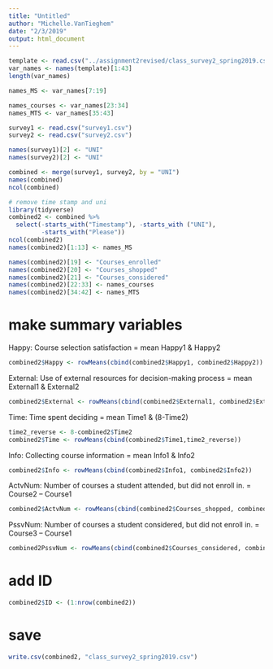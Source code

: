 ```yaml
---
title: "Untitled"
author: "Michelle.VanTieghem"
date: "2/3/2019"
output: html_document
---
```


```r
template <- read.csv("../assignment2revised/class_survey2_spring2019.csv")
var_names <- names(template)[1:43]
length(var_names)

names_MS <- var_names[7:19]

names_courses <- var_names[23:34]
names_MTS <- var_names[35:43]

```


```r
survey1 <- read.csv("survey1.csv")
survey2 <- read.csv("survey2.csv")

names(survey1)[2] <- "UNI"
names(survey2)[2] <- "UNI"

combined <- merge(survey1, survey2, by = "UNI")
names(combined)
ncol(combined)

# remove time stamp and uni 
library(tidyverse)
combined2 <- combined %>%
  select(-starts_with("Timestamp"), -starts_with ("UNI"),
         -starts_with("Please"))
ncol(combined2)
names(combined2)[1:13] <- names_MS

names(combined2)[19] <- "Courses_enrolled"
names(combined2)[20] <- "Courses_shopped"
names(combined2)[21] <- "Courses_considered"
names(combined2)[22:33] <- names_courses
names(combined2)[34:42] <- names_MTS

```

# make summary variables 

Happy: Course selection satisfaction 
  = mean Happy1 & Happy2 
```r
combined2$Happy <- rowMeans(cbind(combined2$Happy1, combined2$Happy2))

```
  
External: Use of external resources for decision-making process
  = mean External1 & External2 
```r
combined2$External <- rowMeans(cbind(combined2$External1, combined2$External2))

```

Time: Time spent deciding
  = mean Time1 & (8-Time2)
```r
time2_reverse <- 8-combined2$Time2
combined2$Time <- rowMeans(cbind(combined2$Time1,time2_reverse))

```

Info: Collecting course information 
  = mean Info1 & Info2 
```r
combined2$Info <- rowMeans(cbind(combined2$Info1, combined2$Info2))

```


ActvNum: Number of courses a student attended, but did not enroll in. 
  = Course2 – Course1 
```r
combined2$ActvNum <- rowMeans(cbind(combined2$Courses_shopped, combined2$Courses_enrolled))

```

PssvNum: Number of courses a student considered, but did not enroll in.
  = Course3 – Course1



```r
combined2PssvNum <- rowMeans(cbind(combined2$Courses_considered, combined2$Courses_enrolled))

```

# add ID 
```r

combined2$ID <- (1:nrow(combined2))
```

# save 
```r
write.csv(combined2, "class_survey2_spring2019.csv")

```